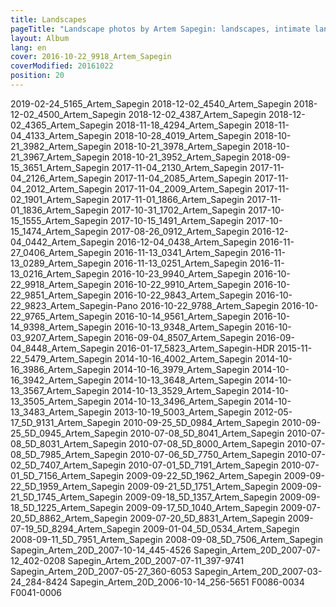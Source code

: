 ```yaml
---
title: Landscapes
pageTitle: "Landscape photos by Artem Sapegin: landscapes, intimate landscapes and nature"
layout: Album
lang: en
cover: 2016-10-22_9918_Artem_Sapegin
coverModified: 20161022
position: 20
---
```


2019-02-24_5165_Artem_Sapegin
2018-12-02_4540_Artem_Sapegin
2018-12-02_4500_Artem_Sapegin
2018-12-02_4387_Artem_Sapegin
2018-12-02_4365_Artem_Sapegin
2018-11-18_4294_Artem_Sapegin
2018-11-04_4133_Artem_Sapegin
2018-10-28_4019_Artem_Sapegin
2018-10-21_3982_Artem_Sapegin
2018-10-21_3978_Artem_Sapegin
2018-10-21_3967_Artem_Sapegin
2018-10-21_3952_Artem_Sapegin
2018-09-15_3651_Artem_Sapegin
2017-11-04_2130_Artem_Sapegin
2017-11-04_2126_Artem_Sapegin
2017-11-04_2085_Artem_Sapegin
2017-11-04_2012_Artem_Sapegin
2017-11-04_2009_Artem_Sapegin
2017-11-02_1901_Artem_Sapegin
2017-11-01_1866_Artem_Sapegin
2017-11-01_1836_Artem_Sapegin
2017-10-31_1702_Artem_Sapegin
2017-10-15_1555_Artem_Sapegin
2017-10-15_1491_Artem_Sapegin
2017-10-15_1474_Artem_Sapegin
2017-08-26_0912_Artem_Sapegin
2016-12-04_0442_Artem_Sapegin
2016-12-04_0438_Artem_Sapegin
2016-11-27_0406_Artem_Sapegin
2016-11-13_0341_Artem_Sapegin
2016-11-13_0289_Artem_Sapegin
2016-11-13_0251_Artem_Sapegin
2016-11-13_0216_Artem_Sapegin
2016-10-23_9940_Artem_Sapegin
2016-10-22_9918_Artem_Sapegin
2016-10-22_9910_Artem_Sapegin
2016-10-22_9851_Artem_Sapegin
2016-10-22_9843_Artem_Sapegin
2016-10-22_9823_Artem_Sapegin-Pano
2016-10-22_9788_Artem_Sapegin
2016-10-22_9765_Artem_Sapegin
2016-10-14_9561_Artem_Sapegin
2016-10-14_9398_Artem_Sapegin
2016-10-13_9348_Artem_Sapegin
2016-10-03_9207_Artem_Sapegin
2016-09-04_8507_Artem_Sapegin
2016-09-04_8448_Artem_Sapegin
2016-01-17_5823_Artem_Sapegin-HDR
2015-11-22_5479_Artem_Sapegin
2014-10-16_4002_Artem_Sapegin
2014-10-16_3986_Artem_Sapegin
2014-10-16_3979_Artem_Sapegin
2014-10-16_3942_Artem_Sapegin
2014-10-13_3648_Artem_Sapegin
2014-10-13_3567_Artem_Sapegin
2014-10-13_3529_Artem_Sapegin
2014-10-13_3505_Artem_Sapegin
2014-10-13_3496_Artem_Sapegin
2014-10-13_3483_Artem_Sapegin
2013-10-19_5003_Artem_Sapegin
2012-05-17_5D_9131_Artem_Sapegin
2010-09-25_5D_0984_Artem_Sapegin
2010-09-25_5D_0945_Artem_Sapegin
2010-07-08_5D_8041_Artem_Sapegin
2010-07-08_5D_8031_Artem_Sapegin
2010-07-08_5D_8000_Artem_Sapegin
2010-07-08_5D_7985_Artem_Sapegin
2010-07-06_5D_7750_Artem_Sapegin
2010-07-02_5D_7407_Artem_Sapegin
2010-07-01_5D_7191_Artem_Sapegin
2010-07-01_5D_7156_Artem_Sapegin
2009-09-22_5D_1962_Artem_Sapegin
2009-09-22_5D_1959_Artem_Sapegin
2009-09-21_5D_1751_Artem_Sapegin
2009-09-21_5D_1745_Artem_Sapegin
2009-09-18_5D_1357_Artem_Sapegin
2009-09-18_5D_1225_Artem_Sapegin
2009-09-17_5D_1040_Artem_Sapegin
2009-07-20_5D_8862_Artem_Sapegin
2009-07-20_5D_8831_Artem_Sapegin
2009-07-19_5D_8294_Artem_Sapegin
2009-01-04_5D_0534_Artem_Sapegin
2008-09-11_5D_7951_Artem_Sapegin
2008-09-08_5D_7506_Artem_Sapegin
Sapegin_Artem_20D_2007-10-14_445-4526
Sapegin_Artem_20D_2007-07-12_402-0208
Sapegin_Artem_20D_2007-07-11_397-9741
Sapegin_Artem_20D_2007-05-27_360-6053
Sapegin_Artem_20D_2007-03-24_284-8424
Sapegin_Artem_20D_2006-10-14_256-5651
F0086-0034
F0041-0006
